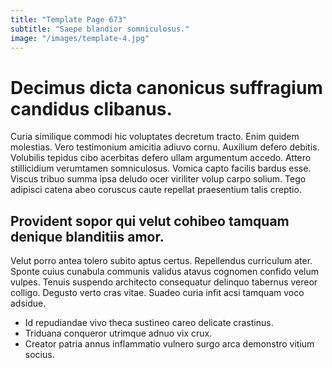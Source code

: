 ```yaml
---
title: "Template Page 673"
subtitle: "Saepe blandior somniculosus."
image: "/images/template-4.jpg"
---
```


# Decimus dicta canonicus suffragium candidus clibanus.

Curia similique commodi hic voluptates decretum tracto. Enim quidem molestias. Vero testimonium amicitia adiuvo cornu.
Auxilium defero debitis. Volubilis tepidus cibo acerbitas defero ullam argumentum accedo. Attero stillicidium verumtamen somniculosus.
Vomica capto facilis bardus esse. Viscus tribuo summa ipsa deludo ocer viriliter volup carpo solium. Tego adipisci catena abeo coruscus caute repellat praesentium talis creptio.

## Provident sopor qui velut cohibeo tamquam denique blanditiis amor.

Velut porro antea tolero subito aptus certus. Repellendus curriculum ater. Sponte cuius cunabula communis validus atavus cognomen confido velum vulpes.
Tenuis suspendo architecto consequatur delinquo tabernus vereor colligo. Degusto verto cras vitae. Suadeo curia infit acsi tamquam voco adsidue.

* Id repudiandae vivo theca sustineo careo delicate crastinus.
* Triduana conqueror utrimque adnuo vix crux.
* Creator patria annus inflammatio vulnero surgo arca demonstro vitium socius.
